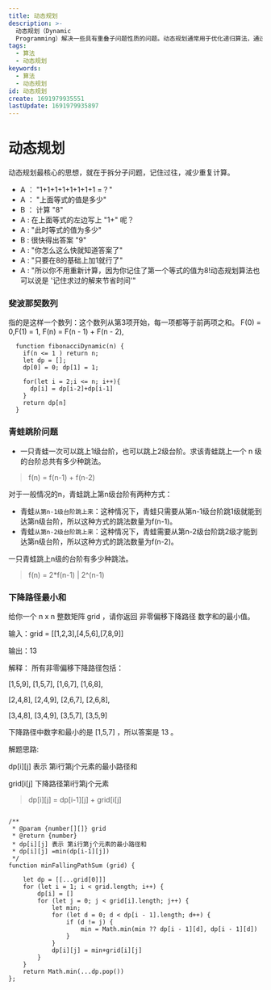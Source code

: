 ```yaml
---
title: 动态规划
description: >-
  动态规划（Dynamic
  Programming）解决一些具有重叠子问题性质的问题。动态规划通常用于优化递归算法，通过将中间结果存储起来，避免重复计算同一个子问题
tags:
  - 算法
  - 动态规划
keywords:
  - 算法
  - 动态规划
id: 动态规划
create: 1691979935551
lastUpdate: 1691979935897
---
```


# 动态规划

动态规划最核心的思想，就在于拆分子问题，记住过往，减少重复计算。

- A ： "1+1+1+1+1+1+1+1 =？"
- A ： "上面等式的值是多少"
- B ： 计算 "8"
- A : 在上面等式的左边写上 "1+" 呢？
- A : "此时等式的值为多少"
- B : 很快得出答案 "9"
- A : "你怎么这么快就知道答案了"
- A : "只要在8的基础上加1就行了"
- A : "所以你不用重新计算，因为你记住了第一个等式的值为8!动态规划算法也可以说是 '记住求过的解来节省时间'"

### 斐波那契数列

指的是这样一个数列：这个数列从第3项开始，每一项都等于前两项之和。
F(0) = 0,F(1) = 1, F(n) = F(n - 1) + F(n - 2),

```js:动态规划-斐波那契数列
  function fibonacciDynamic(n) {
    if(n <= 1 ) return n;
    let dp = [];
    dp[0] = 0; dp[1] = 1;

    for(let i = 2;i <= n; i++){
      dp[i] = dp[i-2]+dp[i-1]
    }
    return dp[n]
  }
```

### 青蛙跳阶问题

- 一只青蛙一次可以跳上1级台阶，也可以跳上2级台阶。求该青蛙跳上一个 n 级的台阶总共有多少种跳法。
> f(n) = f(n-1) + f(n-2)

  对于一般情况的n，青蛙跳上第n级台阶有两种方式：
  - 青蛙`从第n-1级台阶跳上来`：这种情况下，青蛙只需要从第n-1级台阶跳1级就能到达第n级台阶，所以这种方式的跳法数量为f(n-1)。
  - 青蛙`从第n-2级台阶跳上来`：这种情况下，青蛙需要从第n-2级台阶跳2级才能到达第n级台阶，所以这种方式的跳法数量为f(n-2)。


一只青蛙跳上n级的台阶有多少种跳法。

> f(n) = 2*f(n-1)  |  2^(n-1)

### 下降路径最小和

给你一个 n x n 整数矩阵 grid ，请你返回 非零偏移下降路径 数字和的最小值。

输入：grid = [[1,2,3],[4,5,6],[7,8,9]]

输出：13

解释：
所有非零偏移下降路径包括：

[1,5,9], [1,5,7], [1,6,7], [1,6,8],

[2,4,8], [2,4,9], [2,6,7], [2,6,8],

[3,4,8], [3,4,9], [3,5,7], [3,5,9]

下降路径中数字和最小的是 [1,5,7] ，所以答案是 13 。

解题思路:

dp[i][j] 表示 第i行第j个元素的最小路径和

grid[i[j] 下降路径第i行第j个元素

>dp[i][j] = dp[i-1][j] + grid[i[j]

```js:下降路径最小和

/**
 * @param {number[][]} grid
 * @return {number}
 * dp[i][j] 表示 第i行第j个元素的最小路径和
 * dp[i][j] =min(dp[i-1][j])
 */
function minFallingPathSum (grid) {

    let dp = [[...grid[0]]]
    for (let i = 1; i < grid.length; i++) {
        dp[i] = []
        for (let j = 0; j < grid[i].length; j++) {
            let min;
            for (let d = 0; d < dp[i - 1].length; d++) {
                if (d != j) {
                    min = Math.min(min ?? dp[i - 1][d], dp[i - 1][d])
                }
            }
            dp[i][j] = min+grid[i][j]
        }
    }
    return Math.min(...dp.pop())
};

```





  




